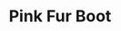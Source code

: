 ---
title: "Pink Fur Boot"
subtitle: ""
creator: ""
categories: ["shoes"]
featuredImage: "../src/assets/images/item/shoes/pink-fur-boot-view1.png"
views: ["../src/assets/images/item/shoes/pink-fur-boot-view1.png","../src/assets/images/item/shoes/pink-fur-boot-view2.png"]
audio:
    - "/audio/box1/ashley-steve-madden1.mp3"
nextItem: ["pinkglittershoe"]
---